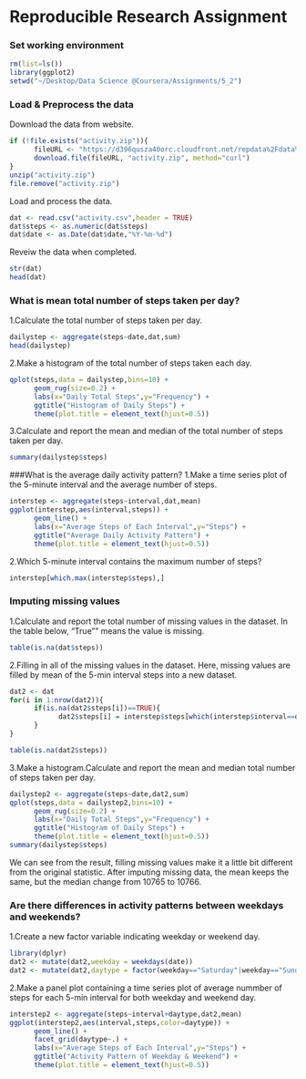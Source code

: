 # Reproducible Research Assignment

### Set working environment
```r
rm(list=ls())
library(ggplot2)
setwd("~/Desktop/Data Science @Coursera/Assignments/5_2")
```
### Load & Preprocess the data
Download the data from website.
```r
if (!file.exists("activity.zip")){
      fileURL <- "https://d396qusza40orc.cloudfront.net/repdata%2Fdata%2Factivity.zip"
      download.file(fileURL, "activity.zip", method="curl")
}
unzip("activity.zip")
file.remove("activity.zip")
```
Load and process the data. 
```r
dat <- read.csv("activity.csv",header = TRUE)
dat$steps <- as.numeric(dat$steps)
dat$date <- as.Date(dat$date,"%Y-%m-%d")
```
Reveiw the data when completed.
```r
str(dat)
head(dat)
```
### What is mean total number of steps taken per day?
1.Calculate the total number of steps taken per day.
```r
dailystep <- aggregate(steps~date,dat,sum)
head(dailystep)
```
2.Make a histogram of the total number of steps taken each day.
```r
qplot(steps,data = dailystep,bins=10) +
      geom_rug(size=0.2) +
      labs(x="Daily Total Steps",y="Frequency") +
      ggtitle("Histogram of Daily Steps") +
      theme(plot.title = element_text(hjust=0.5))
```

3.Calculate and report the mean and median of the total number of steps taken per day.
```r
summary(dailystep$steps)
```
###What is the average daily activity pattern?
1.Make a time series plot of the 5-minute interval and the average number of steps. 
```r
interstep <- aggregate(steps~interval,dat,mean)
ggplot(interstep,aes(interval,steps)) + 
      geom_line() +
      labs(x="Average Steps of Each Interval",y="Steps") +
      ggtitle("Average Daily Activity Pattern") +
      theme(plot.title = element_text(hjust=0.5))
```

2.Which 5-minute interval contains the maximum number of steps?
```r
interstep[which.max(interstep$steps),]
```
### Imputing missing values
1.Calculate and report the total number of missing values in the dataset.
In the table below, "True"" means the value is missing.
```r
table(is.na(dat$steps))
```
2.Filling in all of the missing values in the dataset.
Here, missing values are filled by mean of the 5-min interval steps into a new dataset.
```r
dat2 <- dat
for(i in 1:nrow(dat2)){
      if(is.na(dat2$steps[i])==TRUE){
            dat2$steps[i] = interstep$steps[which(interstep$interval==dat2$interval[i])]
      }
}

table(is.na(dat2$steps))
```
3.Make a histogram.Calculate and report the mean and median total number of steps taken per day. 
```r
dailystep2 <- aggregate(steps~date,dat2,sum)
qplot(steps,data = dailystep2,bins=10) +
      geom_rug(size=0.2) +
      labs(x="Daily Total Steps",y="Frequency") +
      ggtitle("Histogram of Daily Steps") +
      theme(plot.title = element_text(hjust=0.5))
summary(dailystep$steps)
```
We can see from the result, filling missing values make it a little bit different from the original statistic. After imputing missing data, the mean keeps the same, but the median change from 10765 to 10766.

### Are there differences in activity patterns between weekdays and weekends?
1.Create a new factor variable indicating weekday or weekend day.
```r
library(dplyr)
dat2 <- mutate(dat2,weekday = weekdays(date))
dat2 <- mutate(dat2,daytype = factor(weekday=="Saturday"|weekday=="Sunday",labels = c("weekday","weekend")))
```
2.Make a panel plot containing a time series plot of average nummber of steps for each 5-min interval for both weekday and weekend day.
```r
interstep2 <- aggregate(steps~interval+daytype,dat2,mean)
ggplot(interstep2,aes(interval,steps,color=daytype)) +
      geom_line() +
      facet_grid(daytype~.) +
      labs(x="Average Steps of Each Interval",y="Steps") +
      ggtitle("Activity Pattern of Weekday & Weekend") +
      theme(plot.title = element_text(hjust=0.5))
```
